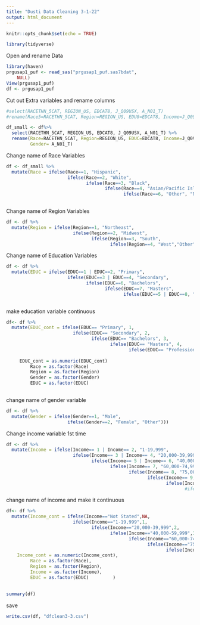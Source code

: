 ```yaml
---
title: "Dusti Data Cleaning 3-1-22"
output: html_document
---
```


```r
knitr::opts_chunk$set(echo = TRUE)
```

```r
library(tidyverse)
```

Open and rename Data

```r
library(haven)
prgusap1_puf <- read_sas("prgusap1_puf.sas7bdat", 
    NULL)
View(prgusap1_puf)
df <- prgusap1_puf
```
Cut out Extra variables and rename columns
```r

#select(RACETHN_5CAT, REGION_US, EDCAT8, J_Q09USX, A_N01_T)
#rename(Race5=RACETHN_5CAT, Region=REGION_US, EDU8=EDCAT8, Income=J_Q09USX, Gender = A_N01_T)

df_small <- df%>%
  select(RACETHN_5CAT, REGION_US, EDCAT8, J_Q09USX, A_N01_T) %>%
  rename(Race=RACETHN_5CAT, Region=REGION_US, EDUC=EDCAT8, Income=J_Q09USX,
         Gender= A_N01_T)

```

Change name of Race Variables
```r
df <- df_small %>%
  mutate(Race = ifelse(Race==1, "Hispanic",
                       ifelse(Race==2, "White",
                              ifelse(Race==3, "Black",
                                     ifelse(Race==4, "Asian/Pacific Islander",
                                            ifelse(Race==6, "Other", "Not Stated" ))))))
                                                   
```
Change name of Region Variables
```r
df <- df %>%
  mutate(Region = ifelse(Region==1, "Northeast",
                         ifelse(Region==2, "Midwest",
                                ifelse(Region==3, "South",
                                       ifelse(Region==4, "West","Other")))))

```
Change name of Education Variables
```r
df <- df %>%
  mutate(EDUC = ifelse(EDUC==1 | EDUC==2, "Primary",
                       ifelse(EDUC==3 | EDUC==4, "Secondary",
                              ifelse(EDUC==6, "Bachelors",
                                     ifelse(EDUC==7, "Masters",
                                            ifelse(EDUC==5 | EDUC==8, "Professional", "Other"))))))
                                                   
```

make education variable continuous 
```r

df<- df %>%
  mutate(EDUC_cont = ifelse(EDUC== "Primary", 1,
                         ifelse(EDUC== "Secondary", 2,
                                ifelse(EDUC== "Bachelors", 3,
                                       ifelse(EDUC== "Masters", 4,
                                              ifelse(EDUC== "Professional", 5,0))))))
                                                     
     EDUC_cont = as.numeric(EDUC_cont)
         Race = as.factor(Race)
         Region = as.factor(Region)
         Gender = as.factor(Gender)
         EDUC = as.factor(EDUC)       
 
```


change name of gender variable
```r
df <- df %>%
  mutate(Gender = ifelse(Gender==1, "Male",
                       ifelse(Gender==2, "Female", "Other")))
```

Change income variable 1st time
```r
df <- df %>%
  mutate(Income = ifelse(Income== 1 | Income== 2, "1-19,999",
                         ifelse(Income== 3 | Income== 4, "20,000-39,999",
                                ifelse(Income== 5 | Income== 6, "40,000-59,999",
                                       ifelse(Income== 7, "60,000-74,999",
                                              ifelse(Income== 8, "75,000-99,999",
                                                     ifelse(Income== 9, "100,000-149,999",
                                                            ifelse(Income== 10, "150,000 +", "Other" ))))))))
                                                                   #ifelse(Income== 11 | Income== is.na(NA), "Not Stated", "Other Income"))))))))) 
```


change name of income and make it continuous
```r
df<- df %>%
  mutate(Income_cont = ifelse(Income=="Not Stated",NA,
                         ifelse(Income=="1-19,999",1,
                                ifelse(Income=="20,000-39,999",2,
                                       ifelse(Income=="40,000-59,999",3,
                                              ifelse(Income=="60,000-74,999",4,
                                                     ifelse(Income=="75,000-99,999",5,
                                                            ifelse(Income=="100,000-149,999",6,0))))))),
    Income_cont = as.numeric(Income_cont),
         Race = as.factor(Race),
         Region = as.factor(Region),
         Income = as.factor(Income),
         EDUC = as.factor(EDUC)         )
  

summary(df)
```
save
```r

write.csv(df, "dfclean3-3.csv")
```


